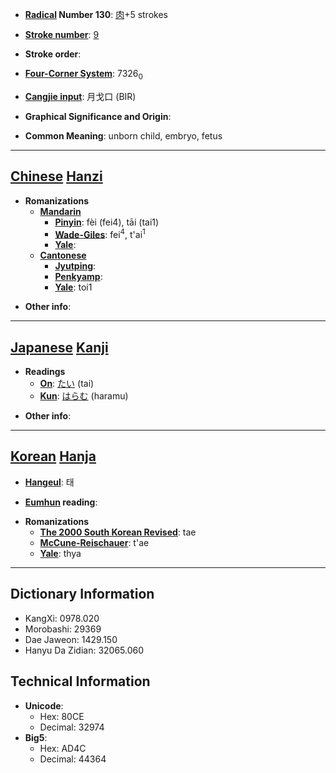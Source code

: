 * '''[[Wiktionary:Chinese radical index| Radical]] Number 130''': [[Wiktionary:Chinese radical index 肉|肉]]+5 strokes

* '''[[Wiktionary:Chinese total strokes index|Stroke number]]''': [[Wiktionary:Chinese total strokes index 9|9]]

* '''Stroke order''': 

* '''[[Wiktionary:Chinese four corner index|Four-Corner System]]''': 7326<sub>0</sub>

* '''[[Wiktionary:Chinese Cangjie index|Cangjie input]]''': 月戈口 (BIR)

* '''Graphical Significance and Origin''': 

* '''Common Meaning''': unborn child, embryo, fetus

----

== [[Chinese]] [[Hanzi]] ==

* '''Romanizations'''
** '''[[Mandarin]]'''
*** '''[[Pinyin]]''': fèi (fei4), tāi (tai1)
*** '''[[Wade-Giles]]''': fei<sup>4</sup>, t'ai<sup>1</sup>
*** '''[[Yale]]''': 
** '''[[Cantonese]]'''
*** '''[[Jyutping]]''':
*** '''[[Penkyamp]]''': 
*** '''[[Yale]]''': toi1

* '''Other info''': 

----

== [[Japanese]] [[Kanji]] ==

* '''Readings'''
** '''[[On]]''': [[たい]] (tai)
** '''[[Kun]]''': [[はらむ]] (haramu)

* '''Other info''':  

----

== [[Korean]] [[Hanja]] ==

* '''[[Hangeul]]''': 태

* '''[[Eumhun]] reading''': 

* '''Romanizations'''
** '''[[The 2000 South Korean Revised Romanization|The 2000 South Korean Revised]]''': tae
** '''[[McCune-Reischauer]]''': t'ae
** '''[[Yale]]''': thya

----

== Dictionary Information ==

* KangXi: 0978.020
* Morobashi: 29369
* Dae Jaweon: 1429.150
* Hanyu Da Zidian: 32065.060

== Technical Information ==

* '''Unicode''':
** Hex: 80CE
** Decimal: 32974
* '''Big5''':
** Hex: AD4C
** Decimal: 44364